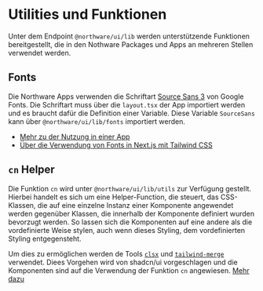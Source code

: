 
<Meta title="Northware UI/Utilities und Funktionen" />

# Utilities und Funktionen

<ViewSource path="lib" />

Unter dem Endpoint `@northware/ui/lib` werden unterstützende Funktionen bereitgestellt, die in den Nothware Packages und Apps an mehreren Stellen verwendet werden.

## Fonts

Die Northware Apps verwenden die Schriftart [Source Sans 3](https://fonts.google.com/specimen/Source+Sans+3) von Google Fonts. 
Die Schriftart muss über die `layout.tsx` der App importiert werden und es braucht dafür die Definition einer Variable.
Diese Variable `SourceSans` kann über `@northware/ui/lib/fonts` importiert werden.

- [Mehr zu der Nutzung in einer App](?path=/docs/northware-ui-verwendung-in-einer-app--docs#die-layouttsx)
- [Über die Verwendung von Fonts in Next.js mit Tailwind CSS](https://nextjs.org/docs/app/building-your-application/optimizing/fonts#with-tailwind-css)

## `cn` Helper

Die Funktion `cn` wird unter `@northware/ui/lib/utils` zur Verfügung gestellt. 
Hierbei handelt es sich um eine Helper-Function, die steuert, das CSS-Klassen, die auf eine einzelne Instanz einer Komponente angewendet werden gegenüber Klassen, 
die innerhalb der Komponente definiert wurden bevorzugt werden. So lassen sich die Komponenten auf eine andere als die vordefinierte Weise stylen, 
auch wenn dieses Styling, dem vordefinierten Styling entgegensteht.

Um dies zu ermöglichen werden de Tools [`clsx`](https://github.com/lukeed/clsx) und [`tailwind-merge`](https://github.com/dcastil/tailwind-merge) verwendet.
Diees Vorgehen wird von shadcn/ui vorgeschlagen und die Komponenten sind auf die Verwendung der Funktion `cn` angewiesen. [Mehr dazu](https://ui.shadcn.com/docs/installation/manual#add-a-cn-helper)